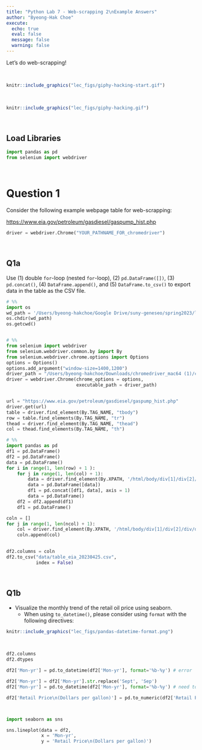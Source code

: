 ```yaml
---
title: "Python Lab 7 - Web-scrapping 2\nExample Answers"
author: "Byeong-Hak Choe"
execute:
  echo: true
  eval: false
  message: false
  warning: false
---
```


Let's do web-scrapping! 

<br>

```r
knitr::include_graphics("lec_figs/giphy-hacking-start.gif")
```

<br>

```r
knitr::include_graphics("lec_figs/giphy-hacking.gif")
```

<br>


## Load Libraries

```python
import pandas as pd
from selenium import webdriver
```

<br>

# Question 1


Consider the following example webpage table for web-scrapping:

[https://www.eia.gov/petroleum/gasdiesel/gaspump_hist.php](https://www.eia.gov/petroleum/gasdiesel/gaspump_hist.php)

```python
driver = webdriver.Chrome("YOUR_PATHNAME_FOR_chromedriver")
```


<br>

## Q1a

Use (1) double `for`-loop (nested `for`-loop), (2) `pd.DataFrame([])`, (3) `pd.concat()`, (4) `DataFrame.append()`, and (5) `DataFrame.to_csv()` to export data in the table as the CSV file.


```python
# %%
import os
wd_path = '/Users/byeong-hakchoe/Google Drive/suny-geneseo/spring2023/lecture_codes/'
os.chdir(wd_path)  
os.getcwd()


# %%
from selenium import webdriver
from selenium.webdriver.common.by import By
from selenium.webdriver.chrome.options import Options
options = Options()
options.add_argument("window-size=1400,1200")
driver_path = "/Users/byeong-hakchoe/Downloads/chromedriver_mac64 (1)/chromedriver"
driver = webdriver.Chrome(chrome_options = options, 
                          executable_path = driver_path)


url = "https://www.eia.gov/petroleum/gasdiesel/gaspump_hist.php"
driver.get(url)
table = driver.find_element(By.TAG_NAME, "tbody")
row = table.find_elements(By.TAG_NAME, "tr")
thead = driver.find_element(By.TAG_NAME, "thead")
col = thead.find_elements(By.TAG_NAME, "th")

# %%
import pandas as pd
df1 = pd.DataFrame()
df2 = pd.DataFrame()
data = pd.DataFrame()
for i in range(1, len(row) + 1 ):
    for j in range(1, len(col) + 1):
        data = driver.find_element(By.XPATH, '/html/body/div[1]/div[2]/div/div[4]/div/div[2]/div/table/tbody/tr['+str(i)+']/td['+str(j)+']').text
        data = pd.DataFrame([data])
        df1 = pd.concat([df1, data], axis = 1)
        data = pd.DataFrame()
    df2 = df2.append(df1)
    df1 = pd.DataFrame()

coln = []
for j in range(1, len(ncol) + 1):
    col = driver.find_element(By.XPATH, '/html/body/div[1]/div[2]/div/div[4]/div/div[1]/div/table/thead/tr/th['+str(j)+']').text
    coln.append(col)
    

df2.columns = coln
df2.to_csv("data/table_eia_20230425.csv",
           index = False)     
```

<br>

## Q1b

- Visualize the monthly trend of the retail oil price using seaborn.
  - When using `to_datetime()`, please consider using `format` with the following directives:
 
```r
knitr::include_graphics("lec_figs/pandas-datetime-format.png")
```

<br>

```python
df2.columns
df2.dtypes

df2['Mon-yr'] = pd.to_datetime(df2['Mon-yr'], format='%b-%y') # error

df2['Mon-yr'] = df2['Mon-yr'].str.replace('Sept', 'Sep')
df2['Mon-yr'] = pd.to_datetime(df2['Mon-yr'], format='%b-%y') # need to know the format 

df2['Retail Price\n(Dollars per gallon)'] = pd.to_numeric(df2['Retail Price\n(Dollars per gallon)'])



import seaborn as sns

sns.lineplot(data = df2,
             x = 'Mon-yr',
             y = 'Retail Price\n(Dollars per gallon)')
```

